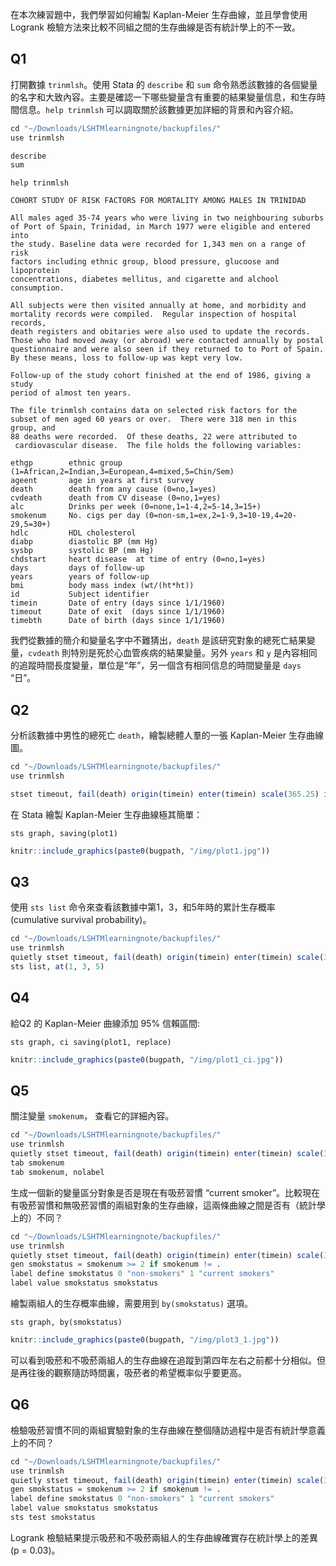 
在本次練習題中，我們學習如何繪製 Kaplan-Meier 生存曲線，並且學會使用 Logrank 檢驗方法來比較不同組之間的生存曲線是否有統計學上的不一致。

## Q1 

打開數據 `trinmlsh`。使用 Stata 的 `describe` 和 `sum` 命令熟悉該數據的各個變量的名字和大致內容。主要是確認一下哪些變量含有重要的結果變量信息，和生存時間信息。`help trinmlsh` 可以調取關於該數據更加詳細的背景和內容介紹。

```r
cd "~/Downloads/LSHTMlearningnote/backupfiles/"
use trinmlsh

describe
sum

```


```
help trinmlsh
```

```
COHORT STUDY OF RISK FACTORS FOR MORTALITY AMONG MALES IN TRINIDAD

All males aged 35-74 years who were living in two neighbouring suburbs 
of Port of Spain, Trinidad, in March 1977 were eligible and entered into 
the study. Baseline data were recorded for 1,343 men on a range of risk
factors including ethnic group, blood pressure, glucoose and lipoprotein
concentrations, diabetes mellitus, and cigarette and alchool consumption.

All subjects were then visited annually at home, and morbidity and 
mortality records were compiled.  Regular inspection of hospital records,
death registers and obitaries were also used to update the records.
Those who had moved away (or abroad) were contacted annually by postal
questionnaire and were also seen if they returned to to Port of Spain.
By these means, loss to follow-up was kept very low.

Follow-up of the study cohort finished at the end of 1986, giving a study
period of almost ten years.

The file trinmlsh contains data on selected risk factors for the
subset of men aged 60 years or over.  There were 318 men in this group, and
88 deaths were recorded.  Of these deaths, 22 were attributed to 
 cardiovascular disease.  The file holds the following variables:

ethgp        ethnic group (1=African,2=Indian,3=European,4=mixed,5=Chin/Sem)
ageent       age in years at first survey
death        death from any cause (0=no,1=yes)
cvdeath      death from CV disease (0=no,1=yes)
alc          Drinks per week (0=none,1=1-4,2=5-14,3=15+)
smokenum     No. cigs per day (0=non-sm,1=ex,2=1-9,3=10-19,4=20-29,5=30+)
hdlc         HDL cholesterol
diabp        diastolic BP (mm Hg)
sysbp        systolic BP (mm Hg)
chdstart     heart disease  at time of entry (0=no,1=yes)
days         days of follow-up 
years        years of follow-up 
bmi          body mass index (wt/(ht*ht))
id           Subject identifier
timein       Date of entry (days since 1/1/1960)
timeout      Date of exit  (days since 1/1/1960)
timebth      Date of birth (days since 1/1/1960)
```

我們從數據的簡介和變量名字中不難猜出，`death` 是該研究對象的總死亡結果變量，`cvdeath` 則特別是死於心血管疾病的結果變量。另外 `years` 和 `y` 是內容相同的追蹤時間長度變量，單位是“年”，另一個含有相同信息的時間變量是 `days` “日”。


## Q2

分析該數據中男性的總死亡 `death`，繪製總體人羣的一張 Kaplan-Meier 生存曲線圖。


```r
cd "~/Downloads/LSHTMlearningnote/backupfiles/"
use trinmlsh

stset timeout, fail(death) origin(timein) enter(timein) scale(365.25) id(id)
```

在 Stata 繪製 Kaplan-Meier 生存曲線極其簡單：

```
sts graph, saving(plot1)
```


```r
knitr::include_graphics(paste0(bugpath, "/img/plot1.jpg"))
```



## Q3 

使用 `sts list` 命令來查看該數據中第1，3，和5年時的累計生存概率 (cumulative survival probability)。

```r
cd "~/Downloads/LSHTMlearningnote/backupfiles/"
use trinmlsh
quietly stset timeout, fail(death) origin(timein) enter(timein) scale(365.25) id(id)
sts list, at(1, 3, 5)
```


## Q4 


給Q2 的 Kaplan-Meier 曲線添加 95% 信賴區間:


```
sts graph, ci saving(plot1, replace)
```

```r
knitr::include_graphics(paste0(bugpath, "/img/plot1_ci.jpg"))
```

## Q5

關注變量 `smokenum`， 查看它的詳細內容。



```r
cd "~/Downloads/LSHTMlearningnote/backupfiles/"
use trinmlsh
quietly stset timeout, fail(death) origin(timein) enter(timein) scale(365.25) id(id)
tab smokenum
tab smokenum, nolabel
```



生成一個新的變量區分對象是否是現在有吸菸習慣 "current smoker"。比較現在有吸菸習慣和無吸菸習慣的兩組對象的生存曲線，這兩條曲線之間是否有（統計學上的）不同？

```r
cd "~/Downloads/LSHTMlearningnote/backupfiles/"
use trinmlsh
quietly stset timeout, fail(death) origin(timein) enter(timein) scale(365.25) id(id)
gen smokstatus = smokenum >= 2 if smokenum != .
label define smokstatus 0 "non-smokers" 1 "current smokers"
label value smokstatus smokstatus
```

繪製兩組人的生存概率曲線，需要用到 `by(smokstatus)` 選項。

```
sts graph, by(smokstatus)
```

```r
knitr::include_graphics(paste0(bugpath, "/img/plot3_1.jpg"))
```

可以看到吸菸和不吸菸兩組人的生存曲線在追蹤到第四年左右之前都十分相似。但是再往後的觀察隨訪時間裏，吸菸者的希望概率似乎要更高。


## Q6

檢驗吸菸習慣不同的兩組實驗對象的生存曲線在整個隨訪過程中是否有統計學意義上的不同？

```r
cd "~/Downloads/LSHTMlearningnote/backupfiles/"
use trinmlsh
quietly stset timeout, fail(death) origin(timein) enter(timein) scale(365.25) id(id)
gen smokstatus = smokenum >= 2 if smokenum != .
label define smokstatus 0 "non-smokers" 1 "current smokers"
label value smokstatus smokstatus
sts test smokstatus
```

Logrank 檢驗結果提示吸菸和不吸菸兩組人的生存曲線確實存在統計學上的差異 (p = 0.03)。



